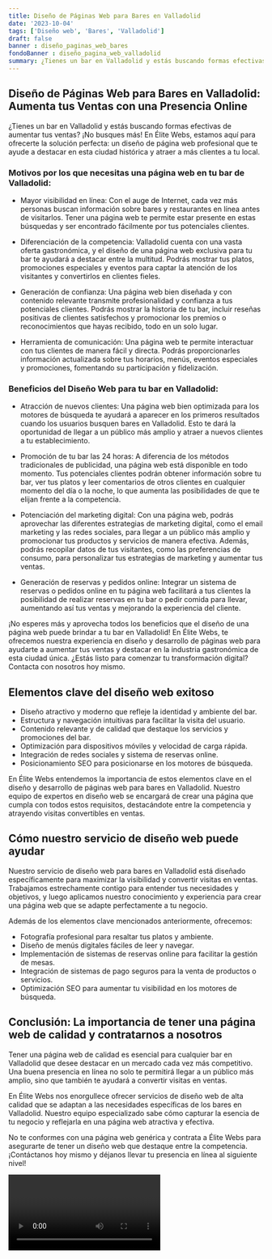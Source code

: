 ```yaml
---
title: Diseño de Páginas Web para Bares en Valladolid
date: '2023-10-04'
tags: ['Diseño web', 'Bares', 'Valladolid']
draft: false
banner : diseño_paginas_web_bares
fondoBanner : diseño_pagina_web_valladolid
summary: ¿Tienes un bar en Valladolid y estás buscando formas efectivas de aumentar tus ventas? ¡No busques más! En Élite Webs, estamos aquí para ofrecerte la solución perfecta un diseño de página web profesional que te ayude a destacar en esta ciudad histórica y atraer a más clientes a tu local.
---
```


## Diseño de Páginas Web para Bares en Valladolid: Aumenta tus Ventas con una Presencia Online

¿Tienes un bar en Valladolid y estás buscando formas efectivas de aumentar tus ventas? ¡No busques más! En Élite Webs, estamos aquí para ofrecerte la solución perfecta: un diseño de página web profesional que te ayude a destacar en esta ciudad histórica y atraer a más clientes a tu local.

### Motivos por los que necesitas una página web en tu bar de Valladolid:

- Mayor visibilidad en línea: Con el auge de Internet, cada vez más personas buscan información sobre bares y restaurantes en línea antes de visitarlos. Tener una página web te permite estar presente en estas búsquedas y ser encontrado fácilmente por tus potenciales clientes.

- Diferenciación de la competencia: Valladolid cuenta con una vasta oferta gastronómica, y el diseño de una página web exclusiva para tu bar te ayudará a destacar entre la multitud. Podrás mostrar tus platos, promociones especiales y eventos para captar la atención de los visitantes y convertirlos en clientes fieles.

- Generación de confianza: Una página web bien diseñada y con contenido relevante transmite profesionalidad y confianza a tus potenciales clientes. Podrás mostrar la historia de tu bar, incluir reseñas positivas de clientes satisfechos y promocionar los premios o reconocimientos que hayas recibido, todo en un solo lugar.

- Herramienta de comunicación: Una página web te permite interactuar con tus clientes de manera fácil y directa. Podrás proporcionarles información actualizada sobre tus horarios, menús, eventos especiales y promociones, fomentando su participación y fidelización.

### Beneficios del Diseño Web para tu bar en Valladolid:

- Atracción de nuevos clientes: Una página web bien optimizada para los motores de búsqueda te ayudará a aparecer en los primeros resultados cuando los usuarios busquen bares en Valladolid. Esto te dará la oportunidad de llegar a un público más amplio y atraer a nuevos clientes a tu establecimiento.

- Promoción de tu bar las 24 horas: A diferencia de los métodos tradicionales de publicidad, una página web está disponible en todo momento. Tus potenciales clientes podrán obtener información sobre tu bar, ver tus platos y leer comentarios de otros clientes en cualquier momento del día o la noche, lo que aumenta las posibilidades de que te elijan frente a la competencia.

- Potenciación del marketing digital: Con una página web, podrás aprovechar las diferentes estrategias de marketing digital, como el email marketing y las redes sociales, para llegar a un público más amplio y promocionar tus productos y servicios de manera efectiva. Además, podrás recopilar datos de tus visitantes, como las preferencias de consumo, para personalizar tus estrategias de marketing y aumentar tus ventas.

- Generación de reservas y pedidos online: Integrar un sistema de reservas o pedidos online en tu página web facilitará a tus clientes la posibilidad de realizar reservas en tu bar o pedir comida para llevar, aumentando así tus ventas y mejorando la experiencia del cliente.

¡No esperes más y aprovecha todos los beneficios que el diseño de una página web puede brindar a tu bar en Valladolid! En Élite Webs, te ofrecemos nuestra experiencia en diseño y desarrollo de páginas web para ayudarte a aumentar tus ventas y destacar en la industria gastronómica de esta ciudad única. ¿Estás listo para comenzar tu transformación digital? Contacta con nosotros hoy mismo.

<GifSeo />

<Cta />

## Elementos clave del diseño web exitoso

- Diseño atractivo y moderno que refleje la identidad y ambiente del bar.
- Estructura y navegación intuitivas para facilitar la visita del usuario.
- Contenido relevante y de calidad que destaque los servicios y promociones del bar.
- Optimización para dispositivos móviles y velocidad de carga rápida.
- Integración de redes sociales y sistema de reservas online.
- Posicionamiento SEO para posicionarse en los motores de búsqueda.

En Élite Webs entendemos la importancia de estos elementos clave en el diseño y desarrollo de páginas web para bares en Valladolid. Nuestro equipo de expertos en diseño web se encargará de crear una página que cumpla con todos estos requisitos, destacándote entre la competencia y atrayendo visitas convertibles en ventas.

## Cómo nuestro servicio de diseño web puede ayudar

Nuestro servicio de diseño web para bares en Valladolid está diseñado específicamente para maximizar la visibilidad y convertir visitas en ventas. Trabajamos estrechamente contigo para entender tus necesidades y objetivos, y luego aplicamos nuestro conocimiento y experiencia para crear una página web que se adapte perfectamente a tu negocio.

Además de los elementos clave mencionados anteriormente, ofrecemos:

- Fotografía profesional para resaltar tus platos y ambiente.
- Diseño de menús digitales fáciles de leer y navegar.
- Implementación de sistemas de reservas online para facilitar la gestión de mesas.
- Integración de sistemas de pago seguros para la venta de productos o servicios.
- Optimización SEO para aumentar tu visibilidad en los motores de búsqueda.

## Conclusión: La importancia de tener una página web de calidad y contratarnos a nosotros

Tener una página web de calidad es esencial para cualquier bar en Valladolid que desee destacar en un mercado cada vez más competitivo. Una buena presencia en línea no solo te permitirá llegar a un público más amplio, sino que también te ayudará a convertir visitas en ventas.

En Élite Webs nos enorgullece ofrecer servicios de diseño web de alta calidad que se adaptan a las necesidades específicas de los bares en Valladolid. Nuestro equipo especializado sabe cómo capturar la esencia de tu negocio y reflejarla en una página web atractiva y efectiva.

No te conformes con una página web genérica y contrata a Élite Webs para asegurarte de tener un diseño web que destaque entre la competencia. ¡Contáctanos hoy mismo y déjanos llevar tu presencia en línea al siguiente nivel!

<Video />

<CtaBot job='Bares' city='Valladolid'/>

<Gmaps query='Valladolid+españa+maps' />